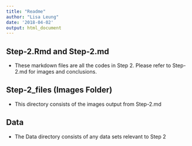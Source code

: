 ```yaml
---
title: "Readme"
author: "Lisa Leung"
date: '2018-04-02'
output: html_document
---
```


## Step-2.Rmd and Step-2.md

- These markdown files are all the codes in Step 2. Please refer to Step-2.md for images and conclusions.

## Step-2_files (Images Folder)

- This directory consists of the images output from Step-2.md

## Data

- The Data directory consists of any data sets relevant to Step 2